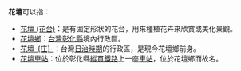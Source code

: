 '''花壇'''可以指：
* [[花壇_(花台)|花壇 (花台)]]：是有固定形狀的花台，用來種植花卉來欣賞或美化景觀。
* [[花壇鄉|花壇鄉]]：[[台灣|台灣]][[彰化縣|彰化縣]]境內行政區。
* [[花壇庄|花壇-{庄}-]]：台灣[[台灣日治時期|日治時期]]的行政區，是現今花壇鄉前身。
* [[花壇車站|花壇車站]]：位於彰化縣[[縱貫鐵路|縱貫鐵路]]上一座[[車站|車站]]，位於花壇鄉而故名。

{{disambig|Cat=二字亞洲相關消歧義}}
